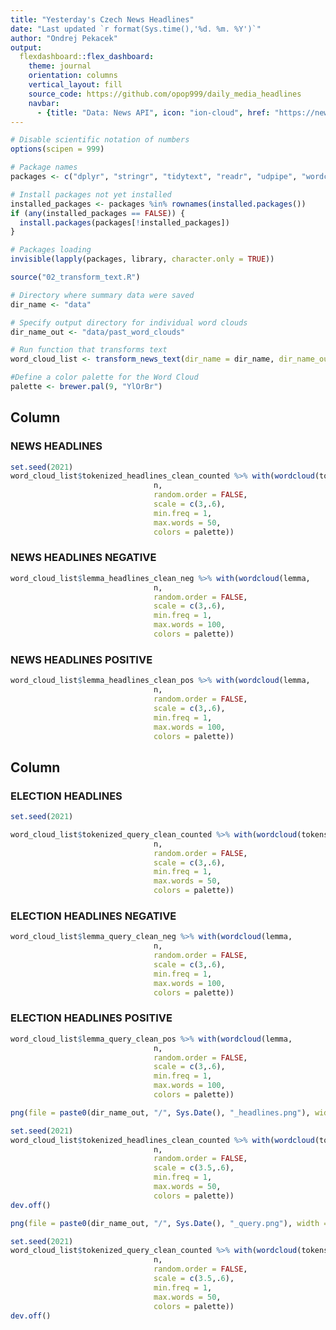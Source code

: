 ```yaml
---
title: "Yesterday's Czech News Headlines"
date: "Last updated `r format(Sys.time(),'%d. %m. %Y')`"
author: "Ondrej Pekacek"
output: 
  flexdashboard::flex_dashboard:
    theme: journal
    orientation: columns
    vertical_layout: fill
    source_code: https://github.com/opop999/daily_media_headlines
    navbar:
      - {title: "Data: News API", icon: "ion-cloud", href: "https://newsapi.org/"}
---
```


```r
# Disable scientific notation of numbers
options(scipen = 999)

# Package names
packages <- c("dplyr", "stringr", "tidytext", "readr", "udpipe", "wordcloud")

# Install packages not yet installed
installed_packages <- packages %in% rownames(installed.packages())
if (any(installed_packages == FALSE)) {
  install.packages(packages[!installed_packages])
}

# Packages loading
invisible(lapply(packages, library, character.only = TRUE))

source("02_transform_text.R")

# Directory where summary data were saved
dir_name <- "data"

# Specify output directory for individual word clouds
dir_name_out <- "data/past_word_clouds"

# Run function that transforms text
word_cloud_list <- transform_news_text(dir_name = dir_name, dir_name_out = dir_name_out)

#Define a color palette for the Word Cloud
palette <- brewer.pal(9, "YlOrBr")

```

Column {.tabset}
-----------------------------------------------------------------------

### **NEWS HEADLINES**

```r

set.seed(2021)
word_cloud_list$tokenized_headlines_clean_counted %>% with(wordcloud(tokens, 
                                n, 
                                random.order = FALSE,
                                scale = c(3,.6), 
                                min.freq = 1, 
                                max.words = 50, 
                                colors = palette))

```

### **NEWS HEADLINES NEGATIVE**

```r
word_cloud_list$lemma_headlines_clean_neg %>% with(wordcloud(lemma, 
                                n, 
                                random.order = FALSE,
                                scale = c(3,.6), 
                                min.freq = 1, 
                                max.words = 100, 
                                colors = palette))

```

### **NEWS HEADLINES POSITIVE**

```r
word_cloud_list$lemma_headlines_clean_pos %>% with(wordcloud(lemma, 
                                n, 
                                random.order = FALSE,
                                scale = c(3,.6), 
                                min.freq = 1, 
                                max.words = 100, 
                                colors = palette))

```

Column {.tabset}
-----------------------------------------------------------------------

### **ELECTION HEADLINES**
```r
set.seed(2021)

word_cloud_list$tokenized_query_clean_counted %>% with(wordcloud(tokens, 
                                n, 
                                random.order = FALSE,
                                scale = c(3,.6), 
                                min.freq = 1, 
                                max.words = 50, 
                                colors = palette))
```

### **ELECTION HEADLINES NEGATIVE**

```r
word_cloud_list$lemma_query_clean_neg %>% with(wordcloud(lemma, 
                                n, 
                                random.order = FALSE,
                                scale = c(3,.6), 
                                min.freq = 1, 
                                max.words = 100, 
                                colors = palette))

```

### **ELECTION HEADLINES POSITIVE**

```r
word_cloud_list$lemma_query_clean_pos %>% with(wordcloud(lemma, 
                                n, 
                                random.order = FALSE,
                                scale = c(3,.6), 
                                min.freq = 1, 
                                max.words = 100, 
                                colors = palette))

```

```r
png(file = paste0(dir_name_out, "/", Sys.Date(), "_headlines.png"), width = 600, height = 600)

set.seed(2021)
word_cloud_list$tokenized_headlines_clean_counted %>% with(wordcloud(tokens, 
                                n, 
                                random.order = FALSE,
                                scale = c(3.5,.6), 
                                min.freq = 1, 
                                max.words = 50, 
                                colors = palette))
dev.off()

png(file = paste0(dir_name_out, "/", Sys.Date(), "_query.png"), width = 600, height = 600)

set.seed(2021)
word_cloud_list$tokenized_query_clean_counted %>% with(wordcloud(tokens, 
                                n, 
                                random.order = FALSE,
                                scale = c(3.5,.6), 
                                min.freq = 1, 
                                max.words = 50, 
                                colors = palette))
dev.off()
```
